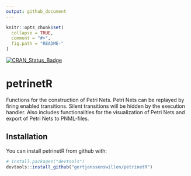 ```yaml
---
output: github_document
---
```


<!-- README.md is generated from README.Rmd. Please edit that file -->

```r
knitr::opts_chunk$set(
  collapse = TRUE,
  comment = "#>",
  fig.path = "README-"
)
```

[![CRAN_Status_Badge](http://www.r-pkg.org/badges/version/petrinetR)](https://cran.r-project.org/package=petrinetR)

# petrinetR

Functions for the construction of Petri Nets. Petri Nets can be replayed by firing enabled transitions. Silent transitions will be hidden by the execution handler. Also includes functionalities for the visualization of Petri Nets and export of Petri Nets to PNML-files.


## Installation

You can install petrinetR from github with:

```r
# install.packages("devtools")
devtools::install_github("gertjanssenswillen/petrinetR")
```


